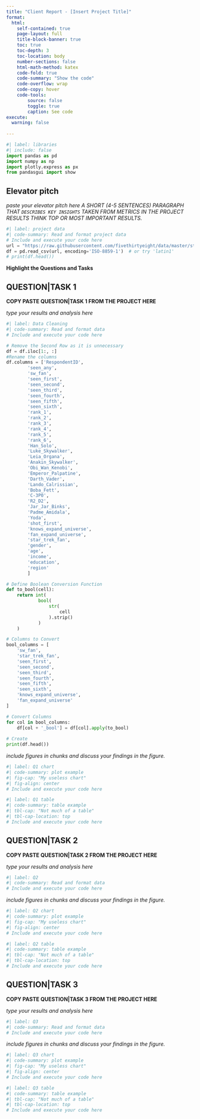 ```yaml
---
title: "Client Report - [Insert Project Title]"
format:
  html:
    self-contained: true
    page-layout: full
    title-block-banner: true
    toc: true
    toc-depth: 3
    toc-location: body
    number-sections: false
    html-math-method: katex
    code-fold: true
    code-summary: "Show the code"
    code-overflow: wrap
    code-copy: hover
    code-tools:
        source: false
        toggle: true
        caption: See code
execute: 
  warning: false
    
---
```


```python
#| label: libraries
#| include: false
import pandas as pd
import numpy as np
import plotly.express as px
from pandasgui import show
```


## Elevator pitch

_paste your elevator pitch here_
_A SHORT (4-5 SENTENCES) PARAGRAPH THAT `DESCRIBES KEY INSIGHTS` TAKEN FROM METRICS IN THE PROJECT RESULTS THINK TOP OR MOST IMPORTANT RESULTS._

```python
#| label: project data
#| code-summary: Read and format project data
# Include and execute your code here
url = "https://raw.githubusercontent.com/fivethirtyeight/data/master/star-wars-survey/StarWars.csv"
df = pd.read_csv(url, encoding='ISO-8859-1')  # or try 'latin1'
# print(df.head())
```

__Highlight the Questions and Tasks__

## QUESTION|TASK 1

__COPY PASTE QUESTION|TASK 1 FROM THE PROJECT HERE__

_type your results and analysis here_

```python
#| label: Data Cleaning 
#| code-summary: Read and format data
# Include and execute your code here

# Remove the Second Row as it is unnecessary 
df = df.iloc[1:, :]
#Rename the columns
df.columns = ['RespondentID', 
        'seen_any', 
        'sw_fan',
        'seen_first',
        'seen_second',
        'seen_third',
        'seen_fourth',
        'seen_fifth',
        'seen_sixth',
        'rank_1',
        'rank_2',
        'rank_3',
        'rank_4',
        'rank_5',
        'rank_6',
        'Han_Solo',
        'Luke_Skywalker',
        'Leia_Organa',
        'Anakin_Skywalker',
        'Obi_Wan_Kenobi',
        'Emperor_Palpatine',
        'Darth_Vader',
        'Lando_Calrissian',
        'Boba_Fett',
        'C-3P0',
        'R2_D2',
        'Jar_Jar_Binks',
        'Padme_Amidala',
        'Yoda',
        'shot_first',
        'knows_expand_universe',
        'fan_expand_universe',
        'star_trek_fan',
        'gender',
        'age',
        'income',
        'education',
        'region'
        ]

# Define Boolean Conversion Function
def to_bool(cell):
    return int(
            bool(
                str(
                    cell
                ).strip()
            )
    )

# Columns to Convert
bool_columns = [
    'sw_fan',
    'star_trek_fan',
    'seen_first',
    'seen_second',
    'seen_third',
    'seen_fourth',
    'seen_fifth',
    'seen_sixth',
    'knows_expand_universe',
    'fan_expand_universe'
]

# Convert Columns 
for col in bool_columns:
    df[col + '_bool'] = df[col].apply(to_bool)
    
# Create 
print(df.head())
```

_include figures in chunks and discuss your findings in the figure._

```python
#| label: Q1 chart
#| code-summary: plot example
#| fig-cap: "My useless chart"
#| fig-align: center
# Include and execute your code here

```


```python
#| label: Q1 table
#| code-summary: table example
#| tbl-cap: "Not much of a table"
#| tbl-cap-location: top
# Include and execute your code here


```


## QUESTION|TASK 2

__COPY PASTE QUESTION|TASK 2 FROM THE PROJECT HERE__

_type your results and analysis here_

```python
#| label: Q2
#| code-summary: Read and format data
# Include and execute your code here


```

_include figures in chunks and discuss your findings in the figure._

```python
#| label: Q2 chart
#| code-summary: plot example
#| fig-cap: "My useless chart"
#| fig-align: center
# Include and execute your code here

```


```python
#| label: Q2 table
#| code-summary: table example
#| tbl-cap: "Not much of a table"
#| tbl-cap-location: top
# Include and execute your code here


```


## QUESTION|TASK 3

__COPY PASTE QUESTION|TASK 3 FROM THE PROJECT HERE__

_type your results and analysis here_

```python
#| label: Q3
#| code-summary: Read and format data
# Include and execute your code here


```

_include figures in chunks and discuss your findings in the figure._

```python
#| label: Q3 chart
#| code-summary: plot example
#| fig-cap: "My useless chart"
#| fig-align: center
# Include and execute your code here

```


```python
#| label: Q3 table
#| code-summary: table example
#| tbl-cap: "Not much of a table"
#| tbl-cap-location: top
# Include and execute your code here


```
